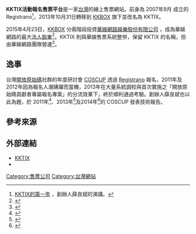 '''KKTIX活動報名售票平台'''是一家[[台灣|台灣]]的線上售票網站。前身為 2007年9月 成立的 Registrano<ref name="KKTIX 的第一年">[https://speakerdeck.com/hlb/kktix-de-di-nian KKTIX的第一年] {{Wayback|url=https://speakerdeck.com/hlb/kktix-de-di-nian |date=20201025051427 }}，創辦人薛良斌的演講。</ref>，2013年10月31日轉移到 [[KKBOX|KKBOX]] 旗下並改名為 KKTIX。

2015年4月23日，[[KKBOX|KKBOX]] 分兩階段投資[http://www.walkieticket.com/ 華娛網路娛樂股份有限公司] {{Wayback|url=http://www.walkieticket.com/ |date=20160601024701 }}，成為華娛網路的最大[[法人|法人]][[股東|股東]]<ref name="數位時代">{{Cite web |url=http://www.bnext.com.tw/article/view/id/36059 |title=KKBOX投資華娛網路，兩大售票系統整併在即 |accessdate=2015-06-27 |archive-date=2016-10-31 |archive-url=https://web.archive.org/web/20161031180824/http://www.bnext.com.tw/article/view/id/36059 |dead-url=no }}</ref>。KKTIX 則與華娛售票系統整併，保留 KKTIX 的名稱，但由華娛網路團隊營運<ref name="整併公告">{{Cite web |url=http://blog.kktix.com/post/121260912882/kktix-transfer-of-services |title=服務移轉公告 |accessdate=2015-06-27 |archive-date=2015-06-30 |archive-url=https://web.archive.org/web/20150630041454/http://blog.kktix.com/post/121260912882/kktix-transfer-of-services |dead-url=no }}</ref>。

== 逸事 ==
台灣[[開放原始碼|開放原始碼]]社群的年度研討會 [[COSCUP|COSCUP]] 透過 [[Registrano|Registrano]] 報名，2011年及2012年因為報名人潮踴躍而當機，2013年在大量系統調校與首次實施之「開放原始碼貢獻者專屬報名專案」的分流效果下，終於順利通過考驗。創辦人薛良斌也以此為題，於 2011年<ref>{{YouTube|id=SPV1tMGmLT4|title=<nowiki>[</nowiki>COSCUP 2011<nowiki>]</nowiki> 閃電秀 打不倒的報名網站}}</ref>、2013年<ref name=coscup2013>{{cite web |url=https://speakerdeck.com/hlb/da-bu-dao-de-bao-ming-wang-zhan-2013-coscup-ban |title=打不倒的報名網站 2013 COSCUP 版 |accessdate=2013年8月4日 |author=Liang Bin Hsueh |date=2013年8月4日 |deadurl=yes |archiveurl=https://web.archive.org/web/20150629192337/https://speakerdeck.com/hlb/da-bu-dao-de-bao-ming-wang-zhan-2013-coscup-ban |archivedate=2015年6月29日 }}</ref>及2014年<ref name=coscup2014-14reg>{{cite web|url= http://coscup2014.kktix.cc/events/coscup2014-regist/|title= 2014 COSCUP|accessdate= 2014年6月3日|author= Liang Bin Hsueh|date= 2014年6月3日|deadurl= yes|archiveurl= https://web.archive.org/web/20140606003752/http://coscup2014.kktix.cc/events/coscup2014-regist|archivedate= 2014年6月6日}}</ref>的 COSCUP {{link-en|閃電秀|Lightning_talk}}發表技術報告。
[[Category:售票公司|Category:售票公司]]
[[Category:台灣網站|Category:台灣網站]]

==參考來源==
<references />

==外部連結==
*[https://kktix.com KKTIX] {{Wayback|url=https://kktix.com/ |date=20210131092606 }}
*{{facebook|kktix}}